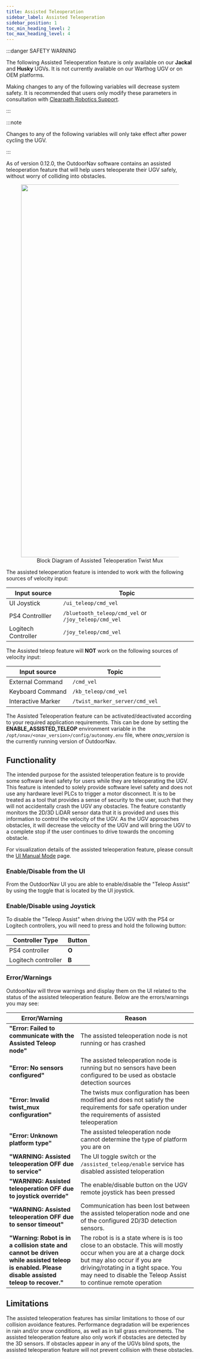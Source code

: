 ```yaml
---
title: Assisted Teleoperation
sidebar_label: Assisted Teleoperation
sidebar_position: 1
toc_min_heading_level: 2
toc_max_heading_level: 4
---
```


:::danger SAFETY WARNING

The following Assisted Teleoperation feature is only available on our **Jackal** and **Husky** UGVs. It is not currently
available on our Warthog UGV or on OEM platforms.

Making changes to any of the following variables will decrease system safety. It is recommended that users
only modify these parameters in consultation with [Clearpath Robotics Support](../support.mdx).

:::

:::note

Changes to any of the following variables will only take effect after power cycling the UGV.

:::

As of version 0.12.0, the OutdoorNav software contains an assisted teleoperation feature that will help users
teleoperate their UGV safely, without worry of colliding into obstacles.

<center>
  <figure>
    <img
      src="/img/outdoornav_images/assisted_teleop_twist_mux.png"
      width="1000"
    />
    <figcaption>Block Diagram of Assisted Teleoperation Twist Mux</figcaption>
  </figure>
</center>

The assisted teleoperation feature is intended to work with the following sources of velocity input:

| Input source        | Topic                                                |
| ------------------- | ---------------------------------------------------- |
| UI Joystick         | `/ui_teleop/cmd_vel`                                 |
| PS4 Controlller     | `/bluetooth_teleop/cmd_vel` or `/joy_teleop/cmd_vel` |
| Logitech Controller | `/joy_teleop/cmd_vel`                                |

The Assisted teleop feature will **NOT** work on the following sources of velocity input:

| Input source       | Topic                          |
| ------------------ | ------------------------------ |
| External Command   | `/cmd_vel`                     |
| Keyboard Command   | `/kb_teleop/cmd_vel`           |
| Interactive Marker | `/twist_marker_server/cmd_vel` |

The Assisted Teleoperation feature can be activated/deactivated according to your required application requirements.
This can be done by setting the **ENABLE_ASSISTED_TELEOP** environment variable in the
`/opt/onav/<onav_version>/config/autonomy.env` file, where _onav_version_
is the currently running version of OutdoorNav.

## Functionality

The intended purpose for the assisted teleoperation feature is to provide some software level safety for users while they are teleoperating the UGV.
This feature is intended to solely provide software level safety and does not use any hardware level PLCs to trigger a motor disconnect. It is to be
treated as a tool that provides a sense of security to the user, such that they will not accidentally crash the UGV any obstacles. The feature
constantly monitors the 2D/3D LiDAR sensor data that it is provided and uses this information to control the velocity of the UGV. As the UGV
approaches obstacles, it will decrease the velocity of the UGV and will bring the UGV to a complete stop if the user continues to drive
towards the oncoming obstacle.

For visualization details of the assisted teleoperation feature, please consult the [UI Manual Mode](../web_user_interface/ui_manual_mode.mdx) page.

### Enable/Disable from the UI

From the OutdoorNav UI you are able to enable/disable the "Teleop Assist" by using the toggle that is located by the UI joystick.

### Enable/Disable using Joystick

To disable the "Teleop Assist" when driving the UGV with the PS4 or Logitech controllers, you will need to press and hold the following button:

| Controller Type     | Button |
| ------------------- | ------ |
| PS4 controller      | **O**  |
| Logitech controller | **B**  |

### Error/Warnings

OutdoorNav will throw warnings and display them on the UI related to the status of the assisted teleoperation feature.
Below are the errors/warnings you may see:

| Error/Warning                                                                                                                                  | Reason                                                                                                                                                                                                                                                     |
| ---------------------------------------------------------------------------------------------------------------------------------------------- | ---------------------------------------------------------------------------------------------------------------------------------------------------------------------------------------------------------------------------------------------------------- |
| **"Error: Failed to communicate with the Assisted Teleop node"**                                                                               | The assisted teleoperation node is not running or has crashed                                                                                                                                                                                              |
| **"Error: No sensors configured"**                                                                                                             | The assisted teleoperation node is running but no sensors have been configured to be used as obstacle detection sources                                                                                                                                    |
| **"Error: Invalid twist_mux configuration"**                                                                                                   | The twists mux configuration has been modified and does not satisfy the requirements for safe operation under the requirements of assisted teleoperation                                                                                                   |
| **"Error: Unknown platform type"**                                                                                                             | The assisted teleoperation node cannot determine the type of platform you are on                                                                                                                                                                           |
| **"WARNING: Assisted teleoperation OFF due to service"**                                                                                       | The UI toggle switch or the `/assisted_teleop/enable` service has disabled assisted teloperation                                                                                                                                                           |
| **"WARNING: Assisted teleoperation OFF due to joystick override"**                                                                             | The enable/disable button on the UGV remote joystick has been pressed                                                                                                                                                                                      |
| **"WARNING: Assisted teleoperation OFF due to sensor timeout"**                                                                                | Communication has been lost between the assisted teloperation node and one of the configured 2D/3D detection sensors.                                                                                                                                      |
| **"Warning: Robot is in a collision state and cannot be driven while assisted teleop is enabled. Please disable assisted teleop to recover."** | The robot is is a state where is is too close to an obstacle. This will mostly occur when you are at a charge dock but may also occur if you are driving/rotating in a tight space. You may need to disable the Teleop Assist to continue remote operation |

## Limitations

The assisted teleoperation features has similar limitations to those of our collision avoidance features.
Performance degradation will be experiences in rain and/or snow conditions, as well as in tall grass environments.
The assisted teleoperation feature also only work if obstacles are detected by the 3D sensors. If obstacles appear
in any of the UGVs blind spots, the assisted teleoperation feature will not prevent collision with these obstacles.
